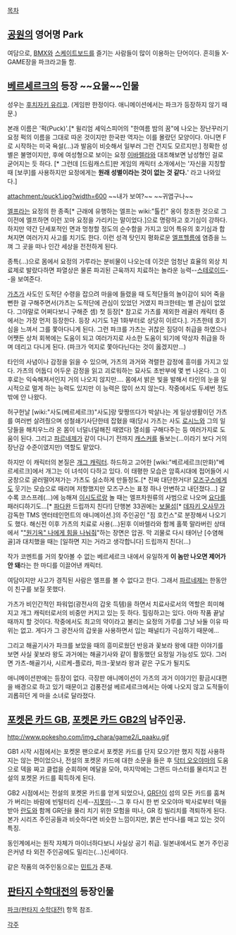 [[목차]]

== [[공원]]의 영어명 Park ==
여담으로, [[BMX]]와 [[스케이트보드]]를 즐기는 사람들이 많이 이용하는 단어이다. 흔히들 X-GAME장을 파크라고들 함.
== [[베르세르크]]의 등장 ~~요물~~인물 ==

성우는 [[후치자키 유리코]]. (게임판 한정이다. 애니메이션에서는 파크가 등장하지 않기 때문.)

본래 이름은 '퍽(Puck)'.[* 윌리엄 셰익스피어의 "한여름 밤의 꿈"에 나오는 장난꾸러기 요정 퍽의 이름을 그대로 따온 것이지만 한국판 역자는 이를 몰랐던 모양이다. 아니면 F로 시작하는 미국 욕설(...)과 발음이 비슷해서 일부러 그런 건지도 모르지만.] 정확한 성별은 불명이지만, 후에 여성형으로 보이는 요정 [[이바렐라]]와 대조해보면 남성형인 걸로 굳어지는 듯 하다. [* 그런데 [드림캐스트]판 게임의 캐릭터 소개에서는 '자신을 지칭할 때 [보쿠]를 사용하지만 요정에게는 '''원래 성별이라는 것이 없는 것 같다.'''' 라고 나와있다.]

attachment:/puck1.jpg?width=600
~~내가 보여?~~ ~~귀엽구나~~

[[엘프]]라는 요정의 한 종족[* 근래에 유행하는 엘프는 wiki:"톨킨" 옹이 창조한 것으로 그 이전에 엘프하면 이런 꼬마 요정을 가리키는 말이었다.]으로 명랑하고 호기심이 강하다. 하지만 약간 단세포적인 면과 멍청할 정도의 순수함을 가지고 있어 특유의 호기심과 합쳐지면 여러가지 사고를 치기도 한다. 이런 성격 탓인지 평화로운 [[엘프헬름]]에 염증을 느껴 그 곳을 떠나 인간 세상을 전전하게 된다.

종특(...)으로 몸에서 요정의 가루라는 분비물이 나오는데 이것은 엄청난 효율의 외상 치료제로 발랐다하면 파열상은 물론 파괴된 근육까지 치료하는 놀라운 능력--[[스테로이드]]--을 보여준다.

[[가츠]]가 사도인 도적단 수령을 잡으려 마을에 들렸을 때 도적단들의 놀이감이 되어 죽을 뻔한 걸 구해주면서(가츠는 도적단에 관심이 있었던 거였지 파크한테는 별 관심이 없었다. 그야말로 어쩌다보니 구해준 셈) 첫 등장[* 참고로 가츠를 제외한 레귤러 캐릭터 중에서는 가장 먼저 등장한다. 등장 시기도 1권 1화부터로 상당히 이르다.]. 가츠한테 호기심을 느껴서 그를 쫓아다니게 된다. 그런 파크를 가츠는 귀찮은 짐덩이 취급을 하였으나 어쨋든 상처 회복에는 도움이 되고 여러가지로 사소한 도움이 되기에 약상자 취급을 하며 데리고 다니게 된다. (파크가 억지로 쫓아다닌다는 것이 옳겠지만...)

타인의 사념이나 감정을 읽을 수 있으며, 가츠의 과거와 격렬한 감정에 흥미를 가지고 있다. 가츠의 어둡디 어두운 감정을 읽고 괴로워하는 묘사도 초반부에 몇 번 나온다. 그 이후로는 익숙해져서인지 거의 나오지 않지만.... 몸에서 밝은 빛을 발해서 타인의 눈을 일시적으로 멀게 하는 능력도 있지만 이 능력은 많이 쓰지 않는다. 작중에서도 두세번 정도밖에 안 나왔다.

허구헌날 [wiki:"사도(베르세르크)"사도]랑 맞짱뜨다가 박살나는 게 일상생활이던 가츠를 여러번 살려줬으며 성철쇄기사단한테 잡혔을 때(당시 가츠는 사도 [[로시느]]와 그의 일당들을 해치우느라 온 몸이 너덜너덜해진 때였다) 열쇠를 구해다주는 등 여러가지로 도움이 된다. 그리고 [[파르네제]]가 같이 다니기 전까지 [[캐스커]]를 돌보는(...이라기 보다 거의 장난감 수준이였지만) 역할도 맡았다.

하지만 이 캐릭터의 본질은 [[개그 캐릭터]]. 하드하고 고어한 [wiki:"베르세르크(만화)"베르세르크]에서 개그는 이 녀석이 다하고 있다. 이 태평한 모습은 암흑시대에 접어들어 시궁창으로 굴러떨어져가는 가츠도 실소하게 만들정도.[* 진짜 대단한거다! [[모즈구스]]에게도 웃기는 모습으로 때리며 저항했지만 모즈구스는 표정 하나 안변하고 내던졌다...] 갈수록 코스프레(...)에 능해져 [[이시도르]]랑 놀 때는 엘프차원류의 사범으로 나오며 [[요다]]를 패러디하기도...[* [[파다완]] 드립까지 친다!] 단행본 33권에는 [[보물섬]][* [[데자키 오사무]]가 감독한 TMS 엔터테인먼트의 애니메이션.]의 주인공인 "짐 호킨스"로 분장해서 나오기도 했다. 해신전 이후 가츠의 치료로 사용(...)된후 이바렐라와 함께 홀쭉 말라버린 상태에서 "[["원기옥" 나에게 힘을 나눠줘]]"하는 장면은 압권. 막 괴물로 다시 태어난 [수염해골]과 대치했을 때는 [일하면 지는 거라고 생각합니다] 드립까지 친다(...)

작가 코멘트를 거의 찾아볼 수 없는 베르세르크 내에서 유일하게 '''이 놈만 나오면 제어가 안 돼'''라는 한 마디를 이끌어낸 캐릭터.

여담이지만 사고가 경직된 사람은 엘프를 볼 수 없다고 한다. 그래서 [[파르네제]]는 한동안 이 친구를 보질 못했다.

가츠가 비인간적인 파워업(광전사의 갑옷 득템)을 하면서 치료사로서의 역할은 희미해지고 개그 캐릭터로서의 비중만 커지고 있는 듯 하다. 힐링하고는 있다. 아마 작품 끝날 때까지 할 것이다. 작중에서도 최고의 약이라고 불리는 요정의 가루를 그냥 놔둘 이유 따위는 없고. 게다가 그 광전사의 갑옷을 사용하면서 입는 패널티가 극심하기 때문에...

그리고 해골기사가 파크를 보았을 때의 흥미로웠던 반응과 꽃보라 왕에 대한 이야기를 보면 사실 꽃보라 왕도 과거에는 해골기사와 같이 활동했던 요정일 가능성도 있다. 그러면 가츠-해골기사, 시르케-플로라, 파크-꽃보라 왕과 같은 구도가 될지도  

애니메이션판에는 등장이 없다. 극장판 애니메이션이 가츠의 과거 이야기인 황금시대편을 배경으로 하고 있기 때문이고 검풍전설 베르세르크에서는 아예 나오지 않고 도적들이 괴롭히던 게 마을 소녀로 달라졌다.
== [[포켓몬 카드 GB]], [[포켓몬 카드 GB2]]의 남주인공. ==
http://www.pokesho.com/img_chara/game2/i_paaku.gif

GB1 시작 시점에서는 포켓몬 팬으로서 포켓몬 카드를 단지 모으기만 했지 직접 사용하지는 않는 편이었으나,
전설의 포켓몬 카드에 대한 소문을 들은 후 [[닥터 오오야마]]의 도움으로 덱을 짜고 클럽을 순회하며 메달을 모아, 마지막에는 그랜드 마스터를 물리치고 전설의 포켓몬 카드를 획득하게 된다.

GB2 시점에서는 전설의 포켓몬 카드를 얻게 되었으나, [[GR단]]이 섬의 모든 카드를 훔쳐 가 버리는 바람에
빈털터리 신세--[[지못미]]--.그 후 다시 한 번 오오야마 박사로부터 덱을 받아 [[란도]]와 함께 GR단을 물리
치기 위한 모험을 떠나, GR 킹 빌리치를 격퇴하게 된다.
본가 시리즈 주인공들과 비슷하다면 비슷한 느낌이지만, 붉은 반다나를 매고 있는 것이 특징.

동인계에서는 원작 자체가 마이너하다보니 사실상 공기 취급.
일본내에서도 본가 주인공은커녕 타 외전 주인공에도 밀리는(...)신세이다.

같은 작품의 여주인동으로는 [[민트]]가 존재.

== [[판타지 수학대전]]의 등장인물 ==
[[파크(판타지 수학대전)]] 항목 참조. 

[[각주]]
